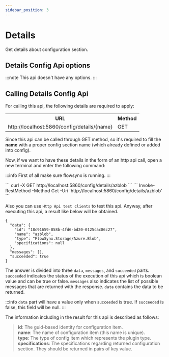 ```yaml
---
sidebar_position: 3
---
```


# Details

Get details about configuration section.

## Details Config Api options
:::note
This api doesn't have any options.
:::

## Calling Details Config Api
For calling this api, the following details are required to apply:


<table class="table">
  <tr>
    <th>URL</th>
    <th>Method</th>
  </tr>
  <tr>
    <td>http://localhost:5860/config/details/{name}</td>
    <td class="centering">GET</td>
  </tr>
</table>

Since this api can be called through GET method, so it's required to fill the **name** with a proper config section name (which already defined or added into config).

Now, if we want to have these details in the form of an http api call, open a new terminal and enter the following command:

:::info
First of all make sure flowsynx is running.
:::


<Tabs groupId="httpApi">
  <TabItem value="bashHttpApi" label="HTTP API (Bash)">
  ```
  curl -X GET http://localhost:5860/config/details/azblob
  ```
  </TabItem>
  <TabItem value="powershellHttpApi" label="HTTP API (PowerShell)">
  ```
  Invoke-RestMethod -Method Get -Uri 'http://localhost:5860/config/details/azblob'
  ```
  </TabItem>
</Tabs>

Also you can use `Http Api test clients` to test this api. Anyway, after executing this api, a result like below will be obtained.
```
{
  "data": {
    "id": "18c91659-858b-4fd6-bd20-0125cac86c27",
    "name": "azblob",
    "type": "FlowSynx.Storage/Azure.Blob",
    "specifications": null
  },
  "messages": [],
  "succeeded": true
}
```

The answer is divided into three `data`, `messages`, and `succeeded` parts. 
`succeeded` indicates the status of the execution of this api which is boolean value and can be true or false. 
`messages` also indicates the list of possible messages that are returned with the response. 
`data` contains the data to be returned. 

:::info
`data` part will have a value only when `succeeded` is true. If `succeeded` is false, this field will be null.
:::

The information including in the result for this api is described as follows:

> **id**: The guid-based identity for configuration item.  
> **name**: The name of configuration item (this name is unique).  
> **type**: The type of config item which represents the plugin type.  
> **specifications**: The specifications regarding returned configuration section. They should be returned in pairs of key value.